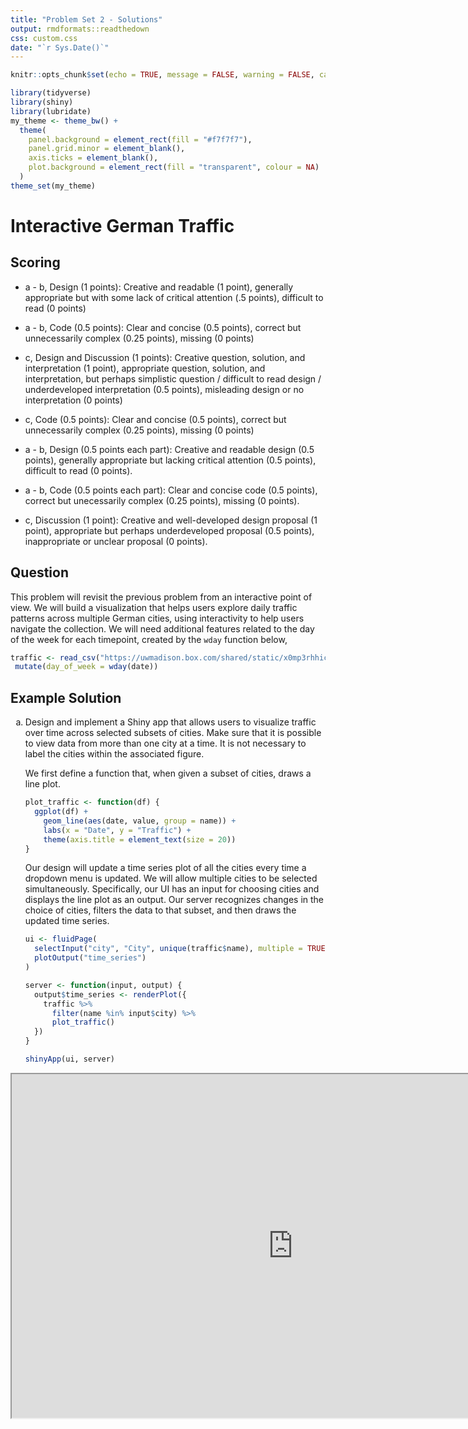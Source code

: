 ```yaml
---
title: "Problem Set 2 - Solutions"
output: rmdformats::readthedown
css: custom.css
date: "`r Sys.Date()`"
---
```


```r
knitr::opts_chunk$set(echo = TRUE, message = FALSE, warning = FALSE, cache = TRUE)
```

```r
library(tidyverse)
library(shiny)
library(lubridate)
my_theme <- theme_bw() +
  theme(
    panel.background = element_rect(fill = "#f7f7f7"),
    panel.grid.minor = element_blank(),
    axis.ticks = element_blank(),
    plot.background = element_rect(fill = "transparent", colour = NA)
  )
theme_set(my_theme)
```


# Interactive German Traffic 

## Scoring

* a - b, Design (1 points): Creative and readable (1 point), generally appropriate but with some lack of critical attention (.5 points), difficult to read (0 points)
* a - b, Code (0.5 points): Clear and concise (0.5 points), correct but unnecessarily complex (0.25 points), missing (0 points)
* c, Design and Discussion (1 points): Creative question, solution, and
interpretation (1 point), appropriate question, solution, and interpretation,
but perhaps simplistic question / difficult to read design / underdeveloped
interpretation (0.5 points), misleading design or no interpretation (0 points)
* c, Code (0.5 points): Clear and concise (0.5 points), correct but unnecessarily complex (0.25 points), missing (0 points)

* a - b, Design (0.5 points each part): Creative and readable design (0.5
points), generally appropriate but lacking critical attention (0.5 points),
difficult to read (0 points).
* a - b, Code (0.5 points each part): Clear and concise code (0.5
points), correct but unecessarily complex (0.25 points), missing (0 points).
* c, Discussion (1 point): Creative and well-developed design proposal (1
point), appropriate but perhaps underdeveloped proposal (0.5 points),
inappropriate or unclear proposal (0 points).

## Question

This problem will revisit the previous problem from an interactive point of
view. We will build a visualization that helps users explore daily traffic
patterns across multiple German cities, using interactivity to help users
navigate the collection. We will need additional features related to the day of
the week for each timepoint, created by the `wday` function below,

```r
traffic <- read_csv("https://uwmadison.box.com/shared/static/x0mp3rhhic78vufsxtgrwencchmghbdf.csv") %>%
 mutate(day_of_week = wday(date))
```


## Example Solution

a. Design and implement a Shiny app that allows users to visualize traffic
over time across selected subsets of cities. Make sure that it is possible
to view data from more than one city at a time. It is not necessary to label
the cities within the associated figure.

    We first define a function that, when given a subset of cities, draws a line
  plot.

    ```r
    plot_traffic <- function(df) {
      ggplot(df) +
        geom_line(aes(date, value, group = name)) +
        labs(x = "Date", y = "Traffic") +
        theme(axis.title = element_text(size = 20))
    }
    ```
  
    Our design will update a time series plot of all the cities every time a
  dropdown menu is updated. We will allow multiple cities to be selected
  simultaneously. Specifically, our UI has an input for choosing cities and
  displays the line plot as an output. Our server recognizes changes in the
  choice of cities, filters the data to that subset, and then draws the updated
  time series.
    
    ```r
    ui <- fluidPage(
      selectInput("city", "City", unique(traffic$name), multiple = TRUE),
      plotOutput("time_series")
    )
    
    server <- function(input, output) {
      output$time_series <- renderPlot({
        traffic %>%
          filter(name %in% input$city) %>%
          plot_traffic()
      })
    }
    
    shinyApp(ui, server)
    ```
    
<iframe src="https://data-viz.it.wisc.edu/content/da978e9a-126c-4319-abcf-ce5b3fefadc3" width=900 height=550 data-external="1"/>

b. Introduce new inputs to allow users to select a contiguous range of days
of the week. For example, the user should have a way of zooming into the
samples taken within the Monday - Wednesday range.

    We use nearly the same design except that a new slider input is provided for
    choosing days of the week. When a range of days is chosen, then the time
    series will show only that range for the currently selected cities.

    ```r
    ui <- fluidPage(
      selectInput("city", "City", unique(traffic$name), multiple = TRUE),
      sliderInput("day_of_week", "Days", 2, 7, c(2, 7)),
      plotOutput("time_series")
    )
    
    server <- function(input, output) {
      output$time_series <- renderPlot({
        traffic %>%
          filter(
            name %in% input$city, 
            day_of_week >= input$day_of_week[1] & day_of_week <= input$day_of_week[2]
          ) %>%
          plot_traffic()
      })
    }
    
    shinyApp(ui, server)
    ```
    
<iframe src="https://data-viz.it.wisc.edu/content/aa7c25b0-618f-41a2-80b7-1816c6ea9b41" width=900 height=550 data-external="1"/>

c. Propose, but do not implement, at least one alternative strategy for
supporting user queries from either part (a) or (b). What are the tradeoffs
between the different approaches in terms of visual effectiveness and
implementation complexity?

    One alternative implementation could use a graphical query (instead of a
    dropdown menu) to select cities of interest. We could show the cities as a
    scatterplot on a map, with circle size reflecting their average weekly
    traffic level. By brushing cities on the map, we could update the currently
    displayed time series.
    
    This approach would be more effective for multiple cities that are
    geographically close by. It could also guide users towards cities that have
    higher vs. lower traffic levels, to see if they have any systematic
    differences. It would be less effective if the cities that we would want to
    compare with one another are not geographically close (in that case, we
    might imagine using another feature of the cities to guide the query).
    
    The implementation becomes somewhat more complex, because we would have to
    use a brush query and implement a map. If users are familiar with the
    locations of the cities, and if spatial queries are of genuine interest,
    then this additional cost might be worthwhile.

# NYC Rentals

## Scoring

* a Design and code (0.5 points): Correct and polished static visualization (0.5
points), correct visualization but in need of refinement (0.25 points), missing
or difficult to read visualization (0 points).
* b Design and code (1 point): Clear and effective visual design and
implementation (0.5 points), correct but not refined design or implementation
(0.25 points), messy or unclear design or implementation (0 points).
* c (1 point). Same criteria as part (b).
* d Discussion (0.5 points): Correct and well-developed interpretation (0.5
points), correct but somewhat underdeveloped (0.25 points), missing or incorrect
interpretations (0 points).

## Question

In this problem, we'll create a visualization to dynamically query a
[dataset](https://uwmadison.box.com/shared/static/zi72ugnpku714rbqo2og9tv2yib5xped.csv)
of Airbnb rentals in Manhattan in 2019. The steps below guide you through the
process of building this visualization.

## Example Solution

a. Make a scatterplot of locations (Longitude vs. Latitude) for all the rentals,
colored in by `room_type`.

    The main logic for this figure is given in the `ggplot` and `geom_point`
    layers below. We use `scale_color_manual` to create a custom color scheme, a
    `guide_legend` to allow the legend points to stand out more clearly than the
    scatterplot points, and `coord_fixed` to keep longitude and latitude
    coordinates in proportion with one another.

    ```r
    rentals <- read_csv("https://uwmadison.box.com/shared/static/zi72ugnpku714rbqo2og9tv2yib5xped.csv")
    ggplot(rentals) +
      geom_point(aes(longitude, latitude, col = room_type), size = 0.3, alpha = 0.6) +
      scale_color_manual(values = c("#3F4B8C","#F26444", "#40331D")) +
      guides(col = guide_legend(override.aes = list(alpha = 1, size = 2))) +
      labs(col = "Room Type") +
      coord_fixed() +
      theme_void()
    ```
    
b. Design a plot and a dynamic query so that clicking or brushing on the
plot updates the points that are highlighted in the scatterplot in (a). For
example, you may query a histogram of prices to focus on neighborhoods that
are more or less affordable.

    We will implement the suggested design, using a brushed histogram to
    highlight all the units within a specified price range. The map will always
    show all points, but their size and opacity will be updated to reflect the
    brush selection.

    ```r
    ui <- fluidPage(
      h3("NYC Airbnb Rentals"),
      fluidRow(
        column(6,
               plotOutput("histogram", brush = brushOpts("plot_brush", direction = "x"), height = 200),
               dataTableOutput("table")
        ),
        column(6, plotOutput("map", height = 600)),
      ),
      theme = bs_theme(bootswatch = "minty")
    )
    
    server <- function(input, output) {
      selected <- reactiveVal(rep(TRUE, nrow(rentals)))
      observeEvent(input$plot_brush, {
        selected(brushedPoints(rentals, input$plot_brush, allRows = TRUE)$selected_)
      })
      
      output$histogram <- renderPlot(overlay_histogram(rentals, selected()))
      output$map <- renderPlot(scatterplot(rentals, selected()))
      output$table <- renderDataTable(filter_df(rentals, selected()))
    }
    
    shinyApp(ui, server)
    ```
    
    We have encapsulated the code for updating the plots into separate
    functions, printed below. We make sure that both the histogram and
    scatterplot highlight the currently selected range. This is the reason for
    using two `geom_histogram` layers in `overlay_histogram` -- one layer is
    needed for the context and a second is used for the currently highlighted
    selection.
    
    ```r
    scatterplot <- function(df, selected_) {
      df %>%
        mutate(selected = selected_) %>%
        ggplot() +
        geom_point(
          aes(
            longitude, latitude, col = room_type, 
            alpha = as.numeric(selected),
            size = as.numeric(selected)
          )
        ) +
        scale_color_manual(values = c("#3F4B8C","#F26444", "#40331D"), guide = "none") +
        scale_alpha(range = c(0.1, .5), guide = "none") +
        scale_size(range = c(0.1, .9), guide = "none") +
        coord_fixed() +
        theme_void()
    }
    
    overlay_histogram <- function(df, selected_) {
      sub_df <- filter(df, selected_)
      ggplot(df, aes(trunc_price, fill = room_type)) +
        geom_histogram(alpha = 0.3, binwidth = 25) +
        geom_histogram(data = sub_df, binwidth = 25) +
        scale_y_continuous(expand = c(0, 0, 0.1, 0)) +
        scale_fill_manual(values = c("#3F4B8C","#F26444", "#40331D")) +
        labs(
          fill = "Room Type",
          y = "Count",
          x = "Price"
        )
    }
    
    filter_df <- function(df, selected_) {
      filter(df, selected_) %>%
        select(name, price, neighbourhood, number_of_reviews) %>%
        rename(Name = name, Price = price, Neighborhood = neighbourhood, `Number of Reviews` = number_of_reviews)
    }
    ```
  
  <iframe src="https://data-viz.it.wisc.edu/content/b31a14ea-20dd-4718-b2e9-39bc318a2306" width=900 height=550 data-external="1"/>
  
c. Implement the reverse graphical query. That is, allow the user to update
the plot in (b) by brushing over the scatterplot in (a).
  
    We can use almost exactly the same code as in the above app. The only
    difference is that we add a brush to our map. By keeping the brush IDs the
    same across the two `plotOutput`s, we ensure that the plot is updated
    whenever either brush is changed.
    
    ```r
    ui <- fluidPage(
      h3("NYC Airbnb Rentals"),
      fluidRow(
        column(6,
               plotOutput("histogram", brush = brushOpts("plot_brush", direction = "x"), height = 200),
               dataTableOutput("table")
        ),
        column(6, plotOutput("map", brush = "plot_brush", height = 600)),
      ),
      theme = bs_theme(bootswatch = "minty")
    )
    ```
    
<iframe src="https://data-viz.it.wisc.edu/content/a410cc0e-84a1-46f6-959d-1c8cfbb2c729" width=900 height=550 data-external="1"/>
  
d. Comment on the resulting visualization(s). If you had a friend who was
interested in renting an Airbnb in NYC, what would you tell them?
      
    There are many ways you could interpret this visualization to guide the
    selection of rentals. If your friend were looking for more affordable units,
    you could direct them to units uptown, but with the caveat that they would
    be more likely to be shared (rather then a rental for the entire apartment).
  
# Random Point Transitions
  
## Scoring

a. Code (1 point): Concise and effectively discussed implementation using
`.enter()` and `.append()` (1 point), correct but complex or unjustified
implementation (0.5 points), incorrect or poorly explained implementation (0
points).
b. Code (1 point): Correct and concise extension of part (a) (1 point),
technically correct but could be further refined or discussed (0.5 points), in
correct or insufficiently discussed (0 points).
c. Code and Design (1 point): Creative implementation that builds naturally from
part (b) (1 point), appropriate implementation but could be refined (0.5 point),
missing or poorly explained implementation (0 points).

## Question
This exercise will give practice implementing
transitions on simulated data. The code below generates a random set of 10
numbers,

```d3
let generator = d3.randomUniform();
let x = d3.range(10).map(generator);
```

## Example Solution

a. Encode the data in `x` using the x-coordinate positions of 10 circles.

    The D3 code for this encoding must bind the data and then set the `cx`
    attribute according to the current data value. Note that the radius and `cy`
    attributes did not  have to be set here -- since they are constant across
    all data elements, we put their values into the CSS file.
    
    ```r
    let generator = d3.randomUniform();
    let x = d3.range(10).map(generator);
    
    d3.select("svg")
      .selectAll("circle")
      .data(x).enter()
      .append("circle")
      .attr("cx", d => 900 * d)
    ```

    We had used the following HTML and CSS, which are similar to all the
    examples used in class. They are just an empty SVG on a page that loads the
    required resources.

    HTML:
    ```r
    <!DOCTYPE html>
    <html>
      <head>
        <script src="https://d3js.org/d3.v7.min.js"></script>
        <script src="https://d3js.org/d3-selection-multi.v1.min.js"></script>
        <link rel="stylesheet" href="q3.css">
      </head>
      <body>
        <svg height=500 width=900>
        </svg>
      </body>
      <script src="q3a.js"></script>
    </html>
    ```
    
    CSS:
    ```r
    circle {
      cy: 250;
      r: 20
    }
    ```

<iframe src="https://krisrs1128.github.io/stat679_code/exercises/ps2/q3a.html" width=900 height=550 data-external="1"/>

b. Animate the circles. Specifically, at fixed time intervals, generate a
new set of 10 numbers, and smoothly transition the original set of circles
to locations corresponding to these new numbers.
    
    We add the following lines to the javascript in part (a). This is creating a
    new `x` array and transitioning the points to a new `cx` based on the newly
    bound data. We create the animation by repeatedly calling `update` using
    `d3.interval()`.
    
    ```r
    function update() {
      x = d3.range(10).map(generator);
      d3.selectAll("circle")
        .data(x)
        .transition()
        .duration(1000)
        .attrs({
          cx: d => 900 * d,
        })
    }
    
    d3.interval(update, 1000)
    ```

<iframe src="https://krisrs1128.github.io/stat679_code/exercises/ps2/q3b.html" width=900 height=550 data-external="1"/>

c. Extend your animation so that at least one other attribute is changed at
each time step. For example, you may consider changing the
color or the size of the circles. Make sure that transitions remain smooth
(e.g., if transitioning size, gradually increase or decrease the circles'
radii).

    We modify our `.attrs` function above to set random radii and colors. Note
    that we had to remove `r` from the CSS in part (a) to ensure that it doesn't
    overrule our D3-defined `r` attribute.
    
    ```r
    .attrs({
      cx: d => 900 * d,
      r: d => 50 * generator(),
      fill: d => `hsl(${360 * generator()},${100 * generator()}%,${20 + 80 * generator()}%)`
    })
    ```

<iframe src="https://krisrs1128.github.io/stat679_code/exercises/ps2/q3c.html" width=900 height=550 data-external="1"/>

# Bar Chart Transitions

## Scoring

* Code (2 points): Clear and concise code (0.5 points), correct but
unnecessarily complex (0.25 points), missing (0 points).
* Completeness (2 points): Implements all required functionality (2 points),
implements most requirements (1 point), fails to implement key functionality (0
points).

## Question

This problem continues [Simple Bar Chart] above. We will create a bar chart that
adds and removes one bar each time a button is clicked. Specifically, the
function below takes an initial array `x` and creates a new array that removes
the first element and adds a new one to the end. Using D3’s generate update
pattern, write a function that updates the visualization from [Simple bar chart]
every time that `update_data()` is called. New bars should be entered from the
left, exited from the right, and transitioned after each click. Your solution
should look (roughly) like [this example](https://github.com/krisrs1128/stat679_code/blob/main/activities/week5/simple_bars_example.mov?raw=true).

```d3
let bar_ages = [],
generator = d3.randomUniform(0, 500),
id = 0;

function update() {
  bar_ages = bar_ages.map(d => { return {id: d.id, age: d.age + 1, height: d.height }})
  bar_ages.push({age: 0, height: generator(), id: id});
  bar_ages = bar_ages.filter(d => d.age < 5)
  id += 1;
}
```

## Example Solution

This is an exercise in using the general update pattern. On each update, we need
to rebind the updated data array, making sure to associate each HTML tag with
the `.id` attribute in each underlying array object. We enter and append a new
rectangle at the left using `.attrs({ x: 0, y: 500 })`. Note that at this point,
the rectangle has no height -- we get the nice transition effect (bar rising to
full height) by using the update in the following block. Since the Canvas SVG
has its origin (0, 0) at the top left corner, and since the `y` coordinate of a
rectangle also corresponds to the top left corner, we set the `y` and `height`
values to,

```r
...
y: d => 500 - d.height,
height: d => d.height
...
```

This ensures that `y + height` is 500, so that the bottom of each rectangle is
always at `y`-coordinate 500.

HTML:
```r
<!DOCTYPE html>
<html>
  <head>
    <script src="https://d3js.org/d3.v7.min.js"></script>
    <script src="https://d3js.org/d3-selection-multi.v1.min.js"></script>
  </head>
  <body>
    <button id="my_button" onclick="update()">Click</button>
    <svg height=500 width=900>
    </svg>
  </body>
  <script src="q4.js"></script>
</html>
```

```r
let bar_ages = [],
generator = d3.randomUniform(0, 500),
id = 0;

function update() {
  bar_ages = bar_ages.map(d => { return {id: d.id, age: d.age + 1, height: d.height }})
  bar_ages.push({age: 0, height: generator(), id: id});
  bar_ages = bar_ages.filter(d => d.age < 5)
  id += 1;

  let selection = d3.select("svg")
    .selectAll("rect")
    .data(bar_ages, d => d.id)

  // Enter the new rectangle on the left
  selection.enter()
    .append("rect")
    .attrs({ x: 0, y: 500 })

  // Update all heights and locations
  d3.select("svg")
    .selectAll("rect")
    .transition()
    .duration(1000)
    .attrs({
      x: d => (900 / 5) * d.age,
      y: d => 500 - d.height,
      height: d => d.height,
      width: 100
    })

  // Exit the old rectangle on the right
  selection.exit()
    .transition()
    .duration(1000)
    .attrs({ y: 500 height: 0})
    .remove()
}
```

<iframe src="https://krisrs1128.github.io/stat679_code/exercises/ps2/q4.html" width=900 height=550 data-external="1"/>

# Transition Taxonomy

## Scoring

* a, (1 point): Correct and clearly explained choice of transition type (1
point), correct choice of transition type but with less convincing justification
(0.5 points), inappropriate choice of transition (0 points).
* b, (1 point): Correct identification of all component SVG types (1 point),
identification of most but not all SVG types (0.5 points), incorrect analysis of
SVG component types (0 points).
* c, (1 point): Complete and correct deconstruction of graphical transitions (1
point), generally correct but underdeveloped deconstruction (0.5 points),
incorrect or vague discussion of transitions (0 points).

## Question

In "Animated Transitions in Statistical Graphics," Heer and Robertson introduce
a taxonomy of visualizations transitions. These include,

  * View Transformation: We can move the "camera view" associated with a fixed
  visualization. This includes panning and zooming, for example.
  * Filtering: These transitions remove elements based on a user selection.
  For example, we may smoothly remove points in a scatterplot based on a
  dropdown menu selection.
  * Substrate Transformation: This changes the background context on which
  points lie. For example, we may choose to rescale the axis in a scatterplot
  to show a larger range.
  * Ordering: These transitions change the ordering of an ordinal variable.
  For example, we may transition between sorting rows of a heatmap
  alphabetically vs. by their row average.
  * Timestep: These transitions smoothly vary one plot to the corresponding
  plot at a different timestep. For example, we might show "slide" a time
  series to the left to introduce data for the most recent year.
  * Visualization Change: We may change the visual encoding used for a fixed
  dataset. For example, we may smoothly transition from a bar chart to a pie
  chart.
  * Data Scheme Change: This changes the features that are displayed. For
  example, we may smoothly turn a 1D point plot into a 2D scatterplot by
  introducing a new variable.
  
In this problem, we will explore how these transitions arise in practice and
explore how they may be implemented. 

## Example Solution

a. Pick any visualization from the New York Times Upshot, Washington Post
Visual Stories, the BBC Interactives and Graphics, or the Guardian
Interactives pages. Describe two transitions that it implements. Of the 7
transition types given above, which is each one most similar to? Explain
your choice.

    We will analyze the interactive map and horizon plots from [_Mapping the Spread of Drought Across the U.S._](https://www.nytimes.com/interactive/2014/upshot/mapping-the-spread-of-drought-across-the-us.html). 
Two transitions implemented in this report are,

    * Map transitions: When the reader drags a slider, they are able to see changes
in drought severity across the continental US. This exactly falls into the
"Timestep" type of transition, because it shows the same view (the drought map)
but with different underlying data as the sider is changed.
    * Horizon plot details: When the user places a mouse on the horizon plot, it
shows the exact percentage associated with that timepoint. This change is more
ambiguous, but it could be considered a visualization change, because the
underlying data have not changed, but the marks encoding them have.
Specifically, the encoding had previously only included the colors and position
on the horizon plot, but after interaction, it provides an additional bar and
text overlay to encode the same information.

b. For any transition (which may or may not be one of those you chose in
(a)), identify the types of graphical marks used to represent the data. How
would you create this type of mark in SVG?

    For the horizon plot interaction, we could use an SVG `<rect>` to draw the bar
representing the currently hovered timepoint. The height of this SVG would
reflect the severity of the drought at the current timepoint. There is also an
HTML text element that is moved on each interaction, giving the tooltip
representing the current bar's height.

c. To achieve the transition effect, how do you expect that the SVG elements
would be modified / added / removed? Specifically, if elements are modified,
what SVG `attrs` would be changed, and if elements are added or removed, how
would the enter-exit-update pattern apply? You do not need to look at the
code implementing the actual visualization, but you should give a plausible
description of how the transition could be implemented in D3.

    For the bar representing the hovered position, we would have to transition
  both the $x$-axis location and the height of the bar. There do not need to be
  any entrances or exits of HTML elements, since we are only ever showing one
  bar at a time. Roughly, we would bind data on the drought severity at the
  currently hovered year and then update the position of the bar and text that
  give details, like in the following pseudocode,
  
    ```r
    d3.select("#focus_bar")
      .data(current_year)
      .attrs({
        height: d => scales.drought(d.drought),
        y: d => baseline - scales.drought(d.drought),
        x: d => scales.year(d.year)
      })
    ```
    
    assuming that the object `scales` defines two linear scales mapping drought
    severity to bar height and selected year to $x$ position, respectively.
    
# Icelandic Population Analysis

## Scoring

* a, Discussion (1 point): Clear interpretation and takeaways (1 point), missing
some important aspects of interpretation (0.5 points), incorrect or
underdeveloped explanations (0 points).
* b, Discussion (1 point): Accurate and complete explanation of the filtering
and ID implementations, as well as their role in the transition (1.5 points),
accurate but potentially incomplete explanations of these steps or their role
(0.75 points), inaccurate or underdeveloped explanation (0 points).
* c, Discussion (1 point): Correct and specific explanation of the transition
effect (1 point), generally correct explanation but lacking important details
(0.5 points), incorrect explanation (0 points).
* d, Design and discussion (1 point): Creative and effective visual design
proposal (1 point), appropriate but less well-developed deisgn proposal (0.5
points), ineffective or vaguely communicated proposal (0 points).

## Question

In this problem, we will analyze the design and implementation of this [interactive visualization](https://observablehq.com/@mbostock/icelandic-population-by-age-1841-2019) of Iceland's population.


## Example Solution

a. Explain how to read this visualization. What are two potential insights a
reader could takeaway from this visualization?

    For reading the visualization, 
      * At a fixed timepoint, the visualization describes the population age
      distribution. It shows how much of the population is in different age ranges.
      It also shows which age groups have a surplus of one vs. another gender.
      * When animated, it shows how the overall population as well as the age
      distribution has shifted over time. By changing the selected year, it allows
      comparison of the age distribution and gender surplus between different
      timepoints.
      
    Example takeaways,
      * The age distribution has shifted towards an older population as time
      progresses.
      * During the 19th century, there tended to be more women than men, but this
      has reversed in the 20th century.
      * A rapid increase in the number of children born right after 1950 is visible.
      There also appears to be an increase in the number of 30 - 40 year olds in the
      2000's and 2010's, which might be a result of immigration into the country.
  
b. The implementation uses the following data join,
    
    ```r
    rect = rect
      .data(data.filter(d => d.year === year), d => `${d.sex}:${d.year - d.age}`)
    ```
      
    What does this code do? What purpose does it serve within the larger visualization?
    
    This binds the dataset filtered to the currently selected year. It is used
    in the general update pattern for entering, updating, and exiting bars. The
    entered bars correspond to a newly born cohort. The updates both age each
    cohort (shift the bars to the left) and change the number of individuals in
    them (update the heights of the rectangles). The exits remove the cohorts
    after they have passed age 105.
    
    The second part of the command above, `d => \`${d.sex}:${d.year - d.age}\`)`
    is an ID function. It maps each rectangle to a gender and generational
    cohort (note that `year - age` is the year of birth) combination. If it
    didn't include this ID, then the heights of the bars would change
    (reflecting the change in the population distribution), but we wouldn't see
    the transitioning of one cohort from one age group to the next.
    
c. When the bars are entered at `Age = 0`, they seem to "pop up," rather
than simply being appended to the end of the bar chart. How is this effect
implemented?

    When the bars are entered, their height is set to be zero. It is only during
    the following block that the height attribute is set to the number of
    individuals in each cohort. Since the change is implemented with an
    intermediate transition `rect.transition().attr(...`, we are able to have a
    smooth "pop up" effect for this first bar.

d. Suppose that you had comparable population-by-age data for two countries.
What queries would be interesting to support? How would you generalize the
current visualization's design to support those queries?

    Some example queries that we might be interested in are,
      * At a given point in time, how to the age distributions compare to one
      another? Which country has a larger fraction of older or younger
      individuals?
      * Do the age distributions shift differently between the two countries?
      For example, if within a certain window of years, there is a rapid influx
      of immigrants within a certain age group for country A, is there a similar
      shift in that age group for country B?

    An example design that could address these queries is to turn the current
    visualization on its side, so that births enter from the bottom and deaths
    exit near the top. Then, we can place bars for the two countries facing out
    around a central axis. We could continue using the same animation, and by
    comparing the shapes on the left and right hand sides of the display, we
    would be able to see differences in the population age structure.